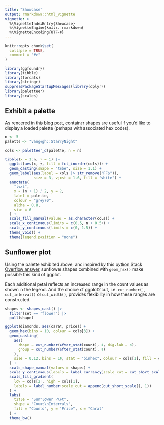 ```yaml
---
title: "Showcase"
output: rmarkdown::html_vignette
vignette: >
  %\VignetteIndexEntry{Showcase}
  %\VignetteEngine{knitr::rmarkdown}
  %\VignetteEncoding{UTF-8}
---
```


```r
knitr::opts_chunk$set(
  collapse = TRUE,
  comment = "#>"
)
```

```r
library(ggfoundry)
library(tibble)
library(forcats)
library(stringr)
suppressPackageStartupMessages(library(dplyr))
library(paletteer)
library(scales)
```

## Exhibit a palette

As rendered in this [blog post](https://www.quantumjitter.com/project/box/), container shapes are useful if you'd like to display a loaded palette (perhaps with associated hex codes).

```r
n <- 5
palette <- "vangogh::StarryNight"

cols <- paletteer_d(palette, n = n)

tibble(x = 1:n, y = 1) |>
  ggplot(aes(x, y, fill = fct_inorder(cols))) +
  geom_casting(shape = "tube", size = 1.1) +
  geom_label(aes(label = cols |> str_remove("FF$")),
             size = 3, vjust = 1.6, fill = "white") +
  annotate(
    "text",
    x = (n + 1) / 2, y = 2,
    label = palette,
    colour = "grey70",
    alpha = 0.8,
    size = 6
  ) +
  scale_fill_manual(values = as.character(cols)) +
  scale_x_continuous(limits = c(0.5, n + 0.5)) +
  scale_y_continuous(limits = c(0, 2.5)) +
  theme_void() +
  theme(legend.position = "none")
```

## Sunflower plot

Using the palette exhibited above, and inspired by this [python Stack Overflow answer](https://stackoverflow.com/questions/22162557/sunflower-scatter-plot-using-matplotlib), sunflower shapes combined with `geom_hex()` make possible this kind of ggplot. 

Each additional petal reflects an increased range in the count values as shown in the legend. And the choice of ggplot2 cut, i.e. `cut_number()`, `cut_interval()` or `cut_width()`, provides flexibility in how these ranges are constructed.

```r
shapes <- shapes_cast() |>
  filter(set == "flower") |>
  pull(shape)

ggplot(diamonds, aes(carat, price)) +
  geom_hex(bins = 10, colour = cols[3]) +
  geom_casting(
    aes(
      shape = cut_number(after_stat(count), 8, dig.lab = 4),
      group = cut_number(after_stat(count), 8)
    ),
    size = 0.12, bins = 10, stat = "binhex", colour = cols[1], fill = cols[4]
  ) +
  scale_shape_manual(values = shapes) +
  scale_y_continuous(labels = label_currency(scale_cut = cut_short_scale())) +
  scale_fill_gradient(
    low = cols[2], high = cols[1],
    labels = label_number(scale_cut = append(cut_short_scale(), 1))
  ) +
  labs(
    title = "Sunflower Plot",
    shape = "Count\nIntervals",
    fill = "Counts", y = "Price", x = "Carat"
  ) +
  theme_bw()
```

